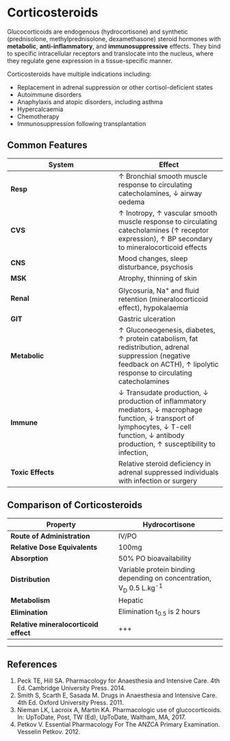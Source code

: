 # Corticosteroids


Glucocorticoids are endogenous (hydrocortisone) and synthetic (prednisolone, methylprednisolone, dexamethasone) steroid hormones with **metabolic**, **anti-inflammatory**, and **immunosuppressive** effects. They bind to specific intracellular receptors and translocate into the nucleus, where they regulate gene expression in a tissue-specific manner.

Corticosteroids have multiple indications including:

* Replacement in adrenal suppression or other cortisol-deficient states
* Autoimmune disorders
* Anaphylaxis and atopic disorders, including asthma
* Hypercalcaemia
* Chemotherapy
* Immunosuppression following transplantation

## Common Features

|System|Effect|
|--|--|
|**Resp**|↑ Bronchial smooth muscle response to circulating catecholamines, ↓ airway oedema|
|**CVS**|↑ Inotropy, ↑ vascular smooth muscle response to circulating catecholamines (↑ receptor expression), ↑ BP secondary to mineralocorticoid effects|
|**CNS**|Mood changes, sleep disturbance, psychosis|
|**MSK**|Atrophy, thinning of skin|
|**Renal**|Glycosuria, Na^+^ and fluid retention (mineralocorticoid effect), hypokalaemia|
|**GIT**|Gastric ulceration|
|**Metabolic**|↑ Gluconeogenesis, diabetes, ↑ protein catabolism, fat redistribution, adrenal suppression (negative feedback on ACTH), ↑ lipolytic response to circulating catecholamines|
|**Immune**|↓ Transudate production, ↓ production of inflammatory mediators, ↓ macrophage function, ↓ transport of lymphocytes, ↓ T-cell function, ↓ antibody production, ↑ susceptibility to infection, 
|**Toxic Effects**|Relative steroid deficiency in adrenal suppressed individuals with infection or surgery|

## Comparison of Corticosteroids

|Property|Hydrocortisone|Prednisolone|Methylprednisolone|Dexamethasone|
|--|--|
|**Route of Administration**|IV/PO|PO|PO/IV/IM|IV|
|**Relative Dose Equivalents**|100mg|25mg|20mg|4mg|
|**Absorption**|50% PO bioavailability|100% PO bioavailability||60% PO bioavailability|
|**Distribution**|Variable protein binding depending on concentration, V~D~ 0.5 L.kg^-1^|Variable protein binding depending on concentration, V~D~ 0.5 L.kg^-1^|V~D~ 1 L.kg^-1^||
|**Metabolism**|Hepatic|Hepatic|Hepatic|Hepatic|
|**Elimination**|Elimination t~0.5~ is 2 hours|Elimination t~0.5~ is 3 hours|Elimination t~0.5~ is 3 hours|Elimination t~0.5~ is 4 hours|
|**Relative mineralocorticoid effect**|+++|++|+|+

---
## References

1. Peck TE, Hill SA. Pharmacology for Anaesthesia and Intensive Care. 4th Ed. Cambridge University Press. 2014.\
2. Smith S, Scarth E, Sasada M. Drugs in Anaesthesia and Intensive Care. 4th Ed. Oxford University Press. 2011.
3. Nieman LK, Lacroix A, Martin KA. Pharmacologic use of glucocorticoids. In: UpToDate, Post, TW (Ed), UpToDate, Waltham, MA, 2017.
4. Petkov V. Essential Pharmacology For The ANZCA Primary Examination. Vesselin Petkov. 2012.